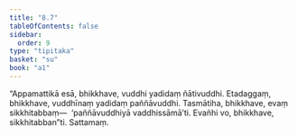 ```yaml
---
title: "8.7"
tableOfContents: false
sidebar:
  order: 9
type: "tipitaka"
basket: "su"
book: "a1"
---
```



<DynamicBreadcrumb />

<Division number="77" book="a1">

<Paragraph number="162" book="a1">
“Appamattikā esā, bhikkhave, vuddhi yadidaṃ ñātivuddhi. Etadaggaṃ, bhikkhave, vuddhīnaṃ yadidaṃ paññāvuddhi. Tasmātiha, bhikkhave, evaṃ sikkhitabbaṃ—  ‘paññāvuddhiyā vaddhissāmā’ti. Evañhi vo, bhikkhave, sikkhitabban”ti.

</Paragraph>
</Division>

<Paragraph number="163" type="center" book="a1">
Sattamaṃ.
</Paragraph>